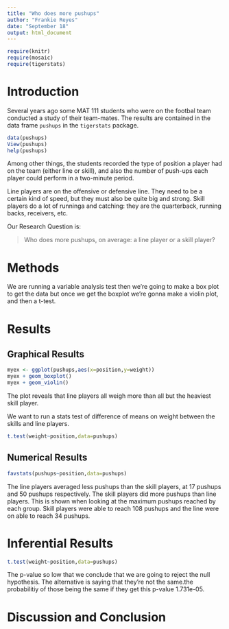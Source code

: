 ---
title: "Who does more pushups"
author: "Frankie Reyes"
date: "September 18"
output: html_document
---

```{r include=FALSE}
require(knitr)
require(mosaic)
require(tigerstats)
```
<!-- We recommend you use git branches -- create a separate branch for each major section i.e. Introduction, Methods, Results, Inferential Results, and Discussion and Conclusions - leave the YAML block untouched until the final merge where you put in your own name !-->

# Introduction

Several years ago some MAT 111 students who were on the footbal team conducted a study of their team-mates.  The results are contained in the data frame `pushups` in the `tigerstats` package.

```{r eval=FALSE}
data(pushups)
View(pushups)
help(pushups)
```

Among other things, the students recorded the type of position a player had on the team (either line or skill), and also the number of push-ups each player could perform in a two-minute period.

Line players are on the offensive or defensive line.  They need to be a certain kind of speed, but they must also be quite big and strong.  Skill players do a lot of runninga and catching:  they are the quarterback, running backs, receivers, etc.

Our Research Question is:

  >Who does more pushups, on average: a line player or a skill player?


# Methods
<!--Decide on your methods:  use "variable analysis" or other appropriate descriptors.  Make sure to choose at least one graphical method and at least one numerical method.!-->

We are running a variable analysis test then we're going to make a box plot to get the data but once we get the boxplot we're gonna make a violin plot, and then a t-test.




# Results
<!--You have both graphical and numerical methods, so you will have both graphical and numerical results to consider.!-->


## Graphical Results
<!--Your graph should have a good title, and axes should be labled as needed.  Discuss your graphical results, showing how they answer the research question.  Use specific features of the graph in your discussion.!-->
```{r}
myex <- ggplot(pushups,aes(x=position,y=weight))
myex + geom_boxplot()
myex + geom_violin()
```


The plot reveals that line players all weigh more than all but the heaviest skill player.


We want to run a stats test of difference of means on weight between the skills and line players.

```{r}
t.test(weight~position,data=pushups)
```


## Numerical Results
<!--Numerical results go here. Use the numerical results to describe the patterns if any that exist in the data as focused toward the research question!-->

```{r}
favstats(pushups~position,data=pushups)
```

The line players averaged less pushups than the skill players, at 17 pushups and 50 pushups respectively. The skill players did more pushups than line players. This is shown when looking at the maximum pushups reached by each group. Skill players were able to reach 108 pushups and the line were on able to reach 34 pushups.

# Inferential Results
<!--State hypothesis clearly.  Make sure your discussion of the inferential test covers all the aspects that the test output produces, such as test statistic, p-value etc.  Make a decision about the null hypothesis, explain the assumptions on which the selected test/procedure was based, and why the chosen procedure satisfys the assumptions and is appropriate to answer the research question!-->
```{r}
t.test(weight~position,data=pushups)
```

The p-value so low that we conclude that we are going to reject the null hypothesis. The alternative is saying that they're not the same.the probabilitiy of those being the same if they get this p-value 1.731e-05.

# Discussion and Conclusion
<!--State your overall conclusion.  This is also a good place to mention other Research Questions that came to mind as you were carrying out this study.!-->

